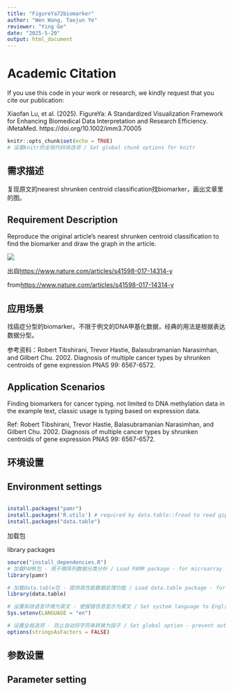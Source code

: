 ```yaml
---
title: "FigureYa72biomarker"
author: "Wen Wang, Taojun Ye"
reviewer: "Ying Ge"
date: "2025-5-20"
output: html_document
---
```


# Academic Citation
If you use this code in your work or research, we kindly request that you cite our publication:

Xiaofan Lu, et al. (2025). FigureYa: A Standardized Visualization Framework for Enhancing Biomedical Data Interpretation and Research Efficiency. iMetaMed. https://doi.org/10.1002/imm3.70005


```r
knitr::opts_chunk$set(echo = TRUE)
# 设置knitr的全局代码块选项 / Set global chunk options for knitr
```

## 需求描述

复现原文的nearest shrunken centroid classification找biomarker，画出文章里的图。

## Requirement Description

Reproduce the original article's nearest shrunken centroid classification to find the biomarker and draw the graph in the article.

![](example.png)

出自<https://www.nature.com/articles/s41598-017-14314-y>

from<https://www.nature.com/articles/s41598-017-14314-y>

## 应用场景

找癌症分型的biomarker。不限于例文的DNA甲基化数据，经典的用法是根据表达数据分型。

参考资料：Robert Tibshirani, Trevor Hastie, Balasubramanian Narasimhan, and Gilbert Chu. 2002. Diagnosis of multiple cancer types by shrunken centroids of gene expression PNAS 99: 6567-6572.

## Application Scenarios

Finding biomarkers for cancer typing. not limited to DNA methylation data in the example text, classic usage is typing based on expression data.

Ref: Robert Tibshirani, Trevor Hastie, Balasubramanian Narasimhan, and Gilbert Chu. 2002. Diagnosis of multiple cancer types by shrunken centroids of gene expression PNAS 99: 6567-6572.

## 环境设置


## Environment settings

```r

install.packages("pamr")
install.packages('R.utils') # required by data.table::fread to read gipped file
install.packages("data.table")
```

加载包

library packages

```r
source("install_dependencies.R")
# 加载PAMR包 - 用于微阵列数据分类分析 / Load PAMR package - for microarray data classification
library(pamr)

# 加载data.table包 - 提供高性能数据处理功能 / Load data.table package - for high-performance data manipulation
library(data.table)

# 设置系统语言环境为英文 - 使报错信息显示为英文 / Set system language to English - for English error messages
Sys.setenv(LANGUAGE = "en")

# 设置全局选项 - 防止自动将字符串转换为因子 / Set global option - prevent automatic conversion of strings to factors
options(stringsAsFactors = FALSE)
```

## 参数设置

## Parameter setting
